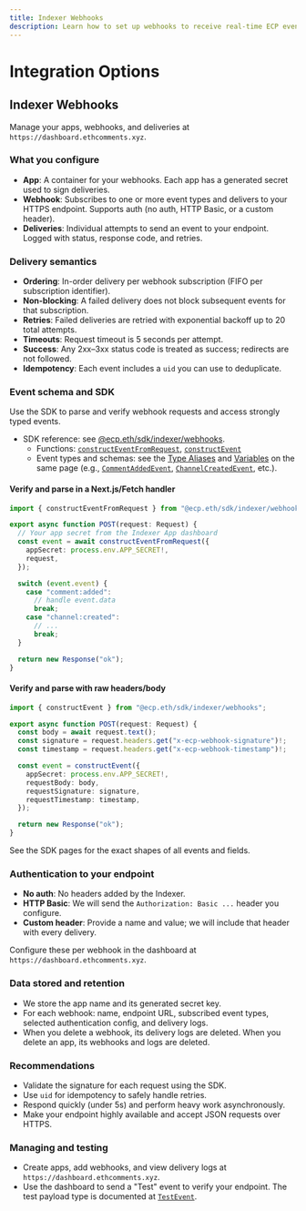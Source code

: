 ```yaml
---
title: Indexer Webhooks
description: Learn how to set up webhooks to receive real-time ECP events.
---
```


# Integration Options

## Indexer Webhooks

Manage your apps, webhooks, and deliveries at `https://dashboard.ethcomments.xyz`.

### What you configure

- **App**: A container for your webhooks. Each app has a generated secret used to sign deliveries.
- **Webhook**: Subscribes to one or more event types and delivers to your HTTPS endpoint. Supports auth (no auth, HTTP Basic, or a custom header).
- **Deliveries**: Individual attempts to send an event to your endpoint. Logged with status, response code, and retries.

### Delivery semantics

- **Ordering**: In-order delivery per webhook subscription (FIFO per subscription identifier).
- **Non-blocking**: A failed delivery does not block subsequent events for that subscription.
- **Retries**: Failed deliveries are retried with exponential backoff up to 20 total attempts.
- **Timeouts**: Request timeout is 5 seconds per attempt.
- **Success**: Any 2xx–3xx status code is treated as success; redirects are not followed.
- **Idempotency**: Each event includes a `uid` you can use to deduplicate.

### Event schema and SDK

Use the SDK to parse and verify webhook requests and access strongly typed events.

- SDK reference: see [@ecp.eth/sdk/indexer/webhooks](/sdk-reference/indexer/webhooks/index.mdx).
  - Functions: [`constructEventFromRequest`](/sdk-reference/indexer/webhooks/functions/constructEventFromRequest.mdx), [`constructEvent`](/sdk-reference/indexer/webhooks/functions/constructEvent.mdx)
  - Event types and schemas: see the [Type Aliases](/sdk-reference/indexer/webhooks/index.mdx#type-aliases) and [Variables](/sdk-reference/indexer/webhooks/index.mdx#variables) on the same page (e.g., [`CommentAddedEvent`](/sdk-reference/indexer/webhooks/type-aliases/CommentAddedEvent.mdx), [`ChannelCreatedEvent`](/sdk-reference/indexer/webhooks/type-aliases/ChannelCreatedEvent.mdx), etc.).

#### Verify and parse in a Next.js/Fetch handler

```ts
import { constructEventFromRequest } from "@ecp.eth/sdk/indexer/webhooks";

export async function POST(request: Request) {
  // Your app secret from the Indexer App dashboard
  const event = await constructEventFromRequest({
    appSecret: process.env.APP_SECRET!,
    request,
  });

  switch (event.event) {
    case "comment:added":
      // handle event.data
      break;
    case "channel:created":
      // ...
      break;
  }

  return new Response("ok");
}
```

#### Verify and parse with raw headers/body

```ts
import { constructEvent } from "@ecp.eth/sdk/indexer/webhooks";

export async function POST(request: Request) {
  const body = await request.text();
  const signature = request.headers.get("x-ecp-webhook-signature")!;
  const timestamp = request.headers.get("x-ecp-webhook-timestamp")!;

  const event = constructEvent({
    appSecret: process.env.APP_SECRET!,
    requestBody: body,
    requestSignature: signature,
    requestTimestamp: timestamp,
  });

  return new Response("ok");
}
```

See the SDK pages for the exact shapes of all events and fields.

### Authentication to your endpoint

- **No auth**: No headers added by the Indexer.
- **HTTP Basic**: We will send the `Authorization: Basic ...` header you configure.
- **Custom header**: Provide a name and value; we will include that header with every delivery.

Configure these per webhook in the dashboard at `https://dashboard.ethcomments.xyz`.

### Data stored and retention

- We store the app name and its generated secret key.
- For each webhook: name, endpoint URL, subscribed event types, selected authentication config, and delivery logs.
- When you delete a webhook, its delivery logs are deleted. When you delete an app, its webhooks and logs are deleted.

### Recommendations

- Validate the signature for each request using the SDK.
- Use `uid` for idempotency to safely handle retries.
- Respond quickly (under 5s) and perform heavy work asynchronously.
- Make your endpoint highly available and accept JSON requests over HTTPS.

### Managing and testing

- Create apps, add webhooks, and view delivery logs at `https://dashboard.ethcomments.xyz`.
- Use the dashboard to send a "Test" event to verify your endpoint. The test payload type is documented at [`TestEvent`](/sdk-reference/indexer/webhooks/type-aliases/TestEvent.mdx).
